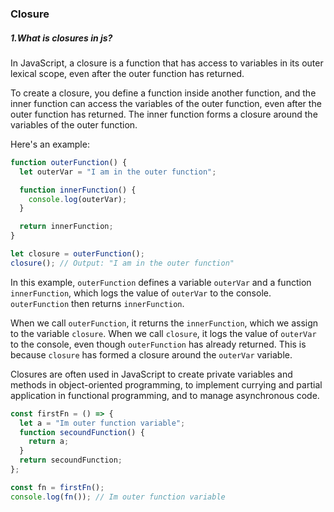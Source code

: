 ### Closure

##### 1.What is closures in js?

In JavaScript, a closure is a function that has access to variables in its outer lexical scope, even after the outer function has returned.

To create a closure, you define a function inside another function, and the inner function can access the variables of the outer function, even after the outer function has returned. The inner function forms a closure around the variables of the outer function.

Here's an example:

```js
function outerFunction() {
  let outerVar = "I am in the outer function";

  function innerFunction() {
    console.log(outerVar);
  }

  return innerFunction;
}

let closure = outerFunction();
closure(); // Output: "I am in the outer function"
```

In this example, `outerFunction` defines a variable `outerVar` and a function `innerFunction`, which logs the value of `outerVar` to the console. `outerFunction` then returns `innerFunction`.

When we call `outerFunction`, it returns the `innerFunction`, which we assign to the variable `closure`. When we call `closure`, it logs the value of `outerVar` to the console, even though `outerFunction` has already returned. This is because `closure` has formed a closure around the `outerVar` variable.

Closures are often used in JavaScript to create private variables and methods in object-oriented programming, to implement currying and partial application in functional programming, and to manage asynchronous code.

```js
const firstFn = () => {
  let a = "Im outer function variable";
  function secoundFunction() {
    return a;
  }
  return secoundFunction;
};

const fn = firstFn();
console.log(fn()); // Im outer function variable
```
